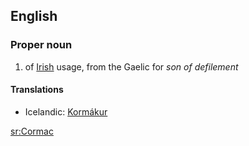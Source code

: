 ==English==

===Proper noun===
{{en-proper noun}}

# {{given name|male}} of [[Irish]] usage, from the Gaelic for ''son of defilement''

====Translations====
{{trans-top|male given name}}
*Icelandic: [[Kormákur]]
{{trans-mid}}
{{trans-bottom}}

[[sr:Cormac]]